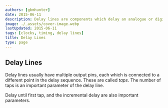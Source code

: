 ```yaml
---
authors: [gbmhunter]
date: 2015-06-11
description: Delay lines are components which delay an analogue or digital signal by a certain amount of time.
image: ./_assets/cover-image.webp
lastUpdated: 2015-06-11
tags: [clocks, timing, delay lines]
title: Delay Lines
type: page
---
```


<WarningIsNotes />

## Delay Lines

Delay lines usually have multiple output pins, each which is connected to a different point in the delay sequence. These are called _taps_. The number of taps is an important parameter of the delay line.

Delay until first tap, and the incremental delay are also important parameters.

